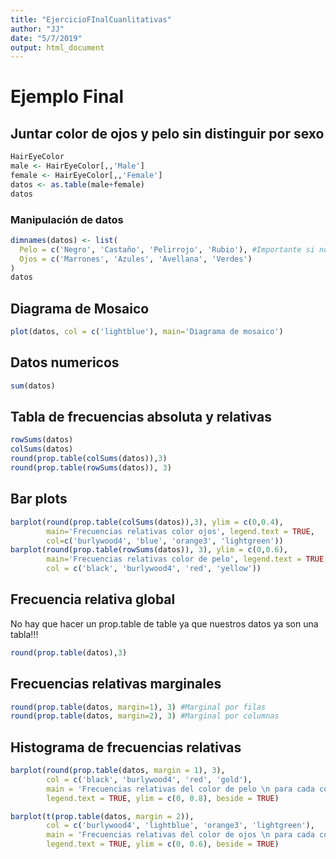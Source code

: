 ```yaml
---
title: "EjercicioFInalCuanlitativas"
author: "JJ"
date: "5/7/2019"
output: html_document
---
```


# Ejemplo Final

## Juntar color de ojos y pelo sin distinguir por sexo

```r
HairEyeColor
male <- HairEyeColor[,,'Male']
female <- HairEyeColor[,,'Female']
datos <- as.table(male+female)
datos
```


### Manipulación de datos

```r
dimnames(datos) <- list(
  Pelo = c('Negro', 'Castaño', 'Pelirrojo', 'Rubio'), #Importante si no pongo = no saldrá el nombre de esta dimensión
  Ojos = c('Marrones', 'Azules', 'Avellana', 'Verdes')
)
datos
```

## Diagrama de Mosaico

```r
plot(datos, col = c('lightblue'), main='Diagrama de mosaico')
```

## Datos numericos
```r
sum(datos)
```

## Tabla de frecuencias absoluta y relativas


```r
rowSums(datos)
colSums(datos)
round(prop.table(colSums(datos)),3)
round(prop.table(rowSums(datos)), 3)
```

## Bar plots
```r
barplot(round(prop.table(colSums(datos)),3), ylim = c(0,0.4),
        main='Frecuencias relativas color ojos', legend.text = TRUE, 
        col=c('burlywood4', 'blue', 'orange3', 'lightgreen'))
barplot(round(prop.table(rowSums(datos)), 3), ylim = c(0,0.6),
        main='Frecuencias relativas color de pelo', legend.text = TRUE, 
        col = c('black', 'burlywood4', 'red', 'yellow'))
```

## Frecuencia relativa global
No hay que hacer un prop.table de table ya que nuestros datos ya son una tabla!!!

```r
round(prop.table(datos),3)
```



## Frecuencias relativas marginales


```r
round(prop.table(datos, margin=1), 3) #Marginal por filas
round(prop.table(datos, margin=2), 3) #Marginal por columnas

```

## Histograma de frecuencias relativas
```r
barplot(round(prop.table(datos, margin = 1), 3), 
        col = c('black', 'burlywood4', 'red', 'gold'),
        main = 'Frecuencias relativas del color de pelo \n para cada color de ojo',
        legend.text = TRUE, ylim = c(0, 0.8), beside = TRUE)
```
```r
barplot(t(prop.table(datos, margin = 2)), 
        col = c('burlywood4', 'lightblue', 'orange3', 'lightgreen'),
        main = 'Frecuencias relativas del color de ojos \n para cada color de pelo',
        legend.text = TRUE, ylim = c(0, 0.6), beside = TRUE)
```


